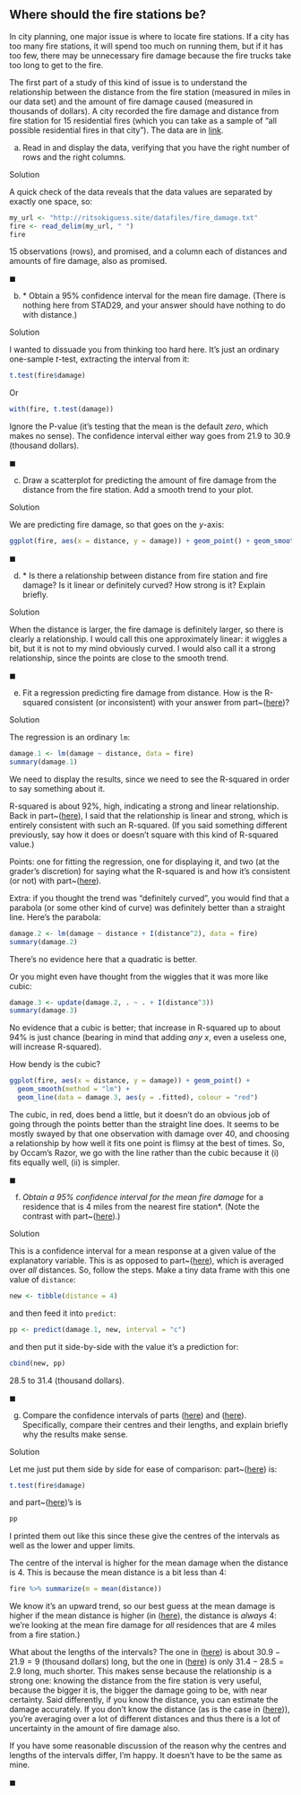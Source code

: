 ##  Where should the fire stations be?


 In city planning, one major issue is where to locate fire
stations. If a city has too many fire stations, it will spend too much
on running them, but if it has too few, there may be unnecessary fire
damage because the fire trucks take too long to get to the fire.

The first part of a study of this kind of issue is to understand the
relationship between the distance from the fire station (measured in
miles in our data set) and the amount of fire damage caused (measured
in thousands of dollars). A city recorded the fire damage and distance
from fire station for 15 residential fires (which you can take as a
sample of "all possible residential fires in that city"). The data
are in [link](http://ritsokiguess.site/datafiles/fire_damage.txt). 



(a) Read in and display the data, verifying that you have the
right number of rows and the right columns.


Solution


A quick check of the data reveals that the data values are
separated by exactly  one space, so:
```r
my_url <- "http://ritsokiguess.site/datafiles/fire_damage.txt"
fire <- read_delim(my_url, " ")
fire
```

   

15 observations (rows), and promised, and a column each of distances
and amounts of fire damage, also as promised.

$\blacksquare$


(b) <a name="part:ttest">*</a> Obtain a 95\% confidence interval for the
mean fire damage. (There is nothing here from STAD29, and your
answer should have nothing to do with distance.)


Solution


I wanted to dissuade you  from thinking too hard here. It's just
an ordinary one-sample $t$-test, extracting the interval from it:
```r
t.test(fire$damage)
```

     

Or

```r
with(fire, t.test(damage))
```

 

Ignore the P-value (it's testing that the mean is the default
*zero*, which makes no sense). The confidence interval either way
goes from 21.9 to 30.9 (thousand dollars).
    
$\blacksquare$

(c) Draw a scatterplot for predicting the amount of fire damage
from the distance from the fire station. Add a smooth trend to your
plot. 


Solution


We are predicting fire damage, so that goes on the $y$-axis:
```r
ggplot(fire, aes(x = distance, y = damage)) + geom_point() + geom_smooth()
```

     

$\blacksquare$

(d) <a name="part:howgood">*</a> Is there a relationship between distance from fire station
and fire damage? Is it linear or definitely curved? How strong is
it? Explain briefly.


Solution


When the distance is larger, the fire damage is definitely larger,
so there is clearly a relationship. I would call this one
approximately linear: it wiggles a bit, but it is not to my mind
obviously curved. I would also call it a strong relationship,
since the points are close to the smooth trend.
    
$\blacksquare$

(e) Fit a regression predicting fire damage from distance. How
is the R-squared consistent (or inconsistent) with your answer from
part~(<a href="#part:howgood">here</a>)?


Solution


The regression is an ordinary `lm`:
```r
damage.1 <- lm(damage ~ distance, data = fire)
summary(damage.1)
```

     

We need to display the results, since we need to see the R-squared in
order to say something about it.

R-squared is about 92\%, high, indicating a strong and linear
relationship. Back in part~(<a href="#part:howgood">here</a>), I said that the
relationship is linear and strong, which is entirely consistent with
such an R-squared. (If you said something different previously, say
how it does or doesn't square with this kind of R-squared value.)

Points: one for fitting the regression, one for displaying it, and two
(at the grader's discretion) for saying what the R-squared is and how
it's consistent (or not) with part~(<a href="#part:howgood">here</a>).

Extra: if you thought the trend was "definitely curved", you would
find that a parabola (or some other kind of curve) was definitely
better than a straight line. Here's the parabola:

```r
damage.2 <- lm(damage ~ distance + I(distance^2), data = fire)
summary(damage.2)
```

 

There's no evidence here that a quadratic is better.

Or you might even have thought from the wiggles that it was more like cubic:

```r
damage.3 <- update(damage.2, . ~ . + I(distance^3))
summary(damage.3)
```



No evidence that a cubic is better; that increase in R-squared up to
about 94\% is just chance (bearing in mind that adding *any* $x$,
even a useless one, will increase R-squared).

How bendy is the cubic?

```r
ggplot(fire, aes(x = distance, y = damage)) + geom_point() +
  geom_smooth(method = "lm") +
  geom_line(data = damage.3, aes(y = .fitted), colour = "red")
```

 

The cubic, in red, does bend a little, but it doesn't do an obvious
job of going through the points better than the straight line does. It
seems to be mostly swayed by that one observation with damage over 40,
and choosing a relationship by how well it fits one point is flimsy at
the best of times.  So, by Occam's Razor, we go with the line rather
than the cubic because it (i) fits equally well, (ii) is simpler.
    
$\blacksquare$

(f) <a name="part:cim">*</a> Obtain a 95% confidence interval for the mean fire damage
*for a residence that is 4 miles from the nearest fire station*. 
(Note the contrast with part~(<a href="#part:ttest">here</a>).)


Solution


This is a confidence interval for a mean response at a given value
of the explanatory variable. This is as opposed to
part~(<a href="#part:ttest">here</a>), which is averaged over *all* distances.
So, follow the steps. Make a tiny data frame with this one value
of `distance`:
```r
new <- tibble(distance = 4)
```

     

and then feed it into `predict`:

```r
pp <- predict(damage.1, new, interval = "c")
```

 

and then put it side-by-side with the value it's a prediction for:

```r
cbind(new, pp)
```

 

28.5 to 31.4 (thousand dollars).

$\blacksquare$

(g) Compare the confidence intervals of parts
(<a href="#part:ttest">here</a>) and (<a href="#part:cim">here</a>). Specifically, compare their
centres and their lengths, and explain briefly why the results
make sense.


Solution


Let me just put them side by side for ease of comparison:
part~(<a href="#part:ttest">here</a>) is:
```r
t.test(fire$damage)
```

       

and part~(<a href="#part:cim">here</a>)'s is

```r
pp
```

 

I printed them out like this since these give the centres of the
intervals as well as the lower and upper limits.

The centre of the interval is higher for the mean damage when the
distance is 4. This is because the mean distance is a bit less than 4:

```r
fire %>% summarize(m = mean(distance))
```

 

We know it's an upward trend, so our best guess at the mean damage is
higher if the mean distance is higher (in (<a href="#part:cim">here</a>), the
distance is *always* 4: we're looking at the mean fire damage for
*all* residences that are 4 miles from a fire station.)

What about the lengths of the intervals? The one in (<a href="#part:ttest">here</a>)
is about $30.9-21.9=9$ (thousand dollars) long, but the one in
(<a href="#part:cim">here</a>) is only $31.4-28.5=2.9$ long, much shorter. This
makes sense because the relationship is a strong one: knowing the
distance from the fire station is very useful, because the bigger it
is, the bigger the damage going to be, with near certainty. Said
differently, if you know the distance, you can estimate the damage
accurately.  If you don't know the distance (as is the case in
(<a href="#part:ttest">here</a>)), you're averaging over a lot of different
distances and thus there is a lot of uncertainty in the amount of fire
damage also.

If you have some reasonable discussion of the reason why the centres
and lengths of the intervals differ, I'm happy. It doesn't have to be
the same as mine.
      
$\blacksquare$






